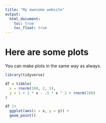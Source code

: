 ```yaml
---
title: "My awesome website"
output: 
  html_document:
    toc: true
    toc_float: true
---
```



# Here are some plots

You can make plots in the same way as always.

```r
library(tidyverse)

df = tibble(
  x = rnorm(100, 2, 5),
  y = 1 + 2 * x - .5 * x ^ 2 + rnorm(100)
)

df |> 
  ggplot(aes(x = x, y = y)) +
  geom_point()

```

